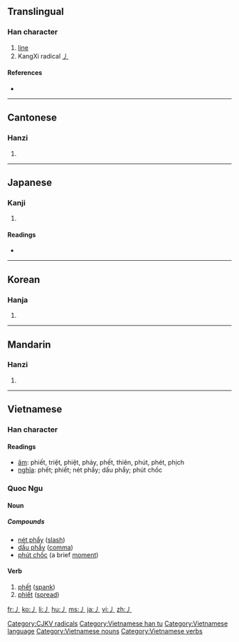 ==Translingual==
{{stroke order|type=animate}}

===Han character===
{{Han char|rn=4|rad=丿|as=00|sn=1|four=|canj=竹 (H), X竹 (XH)}}

# [[line]]
# KangXi radical [[Index:Chinese radical/丿|丿]]

====References====
* {{Han ref|kx=0081.060|dkj=00106|dj=0164.070|hdz=10031.020|uh=4E3F|ud=20031}}

----

==Cantonese==

===Hanzi===
{{yue-hanzi|jyut=|y=pit3}}

# {{defn|Cantonese|sort=丿00}}

----

==Japanese==

===Kanji===
{{ja-kanji|grade=|rs=丿00}}

# {{defn|Japanese}}

====Readings====
* {{ja-readings|on=[[へつ]] (hetsu), [[へち]] (hechi), [[よう]] (yō)|kun=[[もとる]] (motoru)}}

----

==Korean==

===Hanja===
{{ko-hanja|hangeul=별|rv=byeol|mr=pyŏl}}

# {{defn|Korean|sort=丿00}}

----

==Mandarin==

===Hanzi===
{{cmn-hanzi|pin=[[piě]] ([[pie3]])|wg=p'ieh<sup>3</sup>}}

# {{defn|Mandarin|sort=丿00}}

----

==Vietnamese==

===Han character===
{{vi-hantu|rs=丿00}}

====Readings====
* [[音読|âm]]: phiết, triệt, phiệt, phảy, phết, thiên, phút, phét, phịch
* [[意義|nghĩa]]: phết; phiết; nét phẩy; dấu phẩy; phút chốc

===Quoc Ngu===
{{rfc-header|Quoc Ngu}}

====Noun====

=====Compounds=====
* [[nét phẩy]] ([[slash]])
* [[dấu phẩy]] ([[comma]])
* [[phút chốc]] (a brief [[moment]])

====Verb====
# [[phết]] ([[spank]])
# [[phiết]] ([[spread]])

[[Category:CJKV radicals]]
[[Category:Vietnamese han tu]]
[[Category:Vietnamese language]]
[[Category:Vietnamese nouns]]
[[Category:Vietnamese verbs]]

[[fr:丿]]
[[ko:丿]]
[[li:丿]]
[[hu:丿]]
[[ms:丿]]
[[ja:丿]]
[[vi:丿]]
[[zh:丿]]